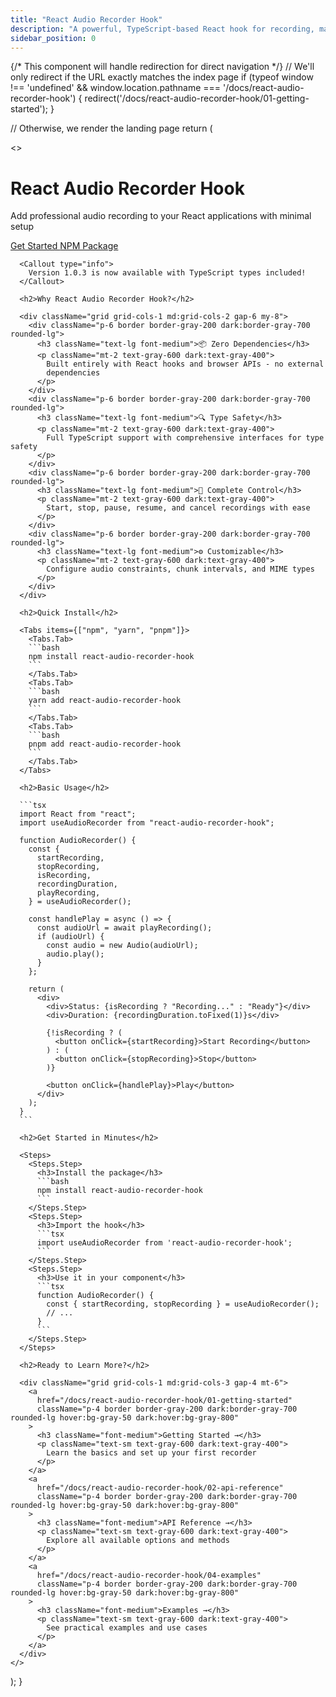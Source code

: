```yaml
---
title: "React Audio Recorder Hook"
description: "A powerful, TypeScript-based React hook for recording, managing, and processing audio in web applications"
sidebar_position: 0
---
```



{/* This component will handle redirection for direct navigation */}
// We'll only redirect if the URL exactly matches the index page
if (typeof window !== 'undefined' && window.location.pathname === '/docs/react-audio-recorder-hook') {
redirect('/docs/react-audio-recorder-hook/01-getting-started');
}

// Otherwise, we render the landing page
return (

<>
<div className="flex flex-col items-center text-center px-4 py-10 mb-8 bg-gradient-to-b from-gray-50 to-white dark:from-gray-900 dark:to-gray-800 rounded-lg">
<h1 className="text-4xl sm:text-5xl font-bold tracking-tight">
React Audio Recorder Hook
</h1>
<p className="mt-4 text-lg text-gray-600 dark:text-gray-400 max-w-3xl">
Add professional audio recording to your React applications with minimal
setup
</p>
<div className="mt-8 flex flex-wrap gap-4 justify-center">
<a
            href="/docs/react-audio-recorder-hook/01-getting-started"
            className="inline-flex items-center justify-center px-6 py-3 border border-transparent text-base font-medium rounded-md text-white bg-blue-600 hover:bg-blue-700"
          >
Get Started
</a>
<a
            href="https://www.npmjs.com/package/react-audio-recorder-hook"
            className="inline-flex items-center justify-center px-6 py-3 border border-gray-300 dark:border-gray-700 text-base font-medium rounded-md text-gray-700 dark:text-gray-200 bg-white dark:bg-gray-800 hover:bg-gray-50 dark:hover:bg-gray-700"
          >
NPM Package
</a>
</div>
</div>

      <Callout type="info">
        Version 1.0.3 is now available with TypeScript types included!
      </Callout>

      <h2>Why React Audio Recorder Hook?</h2>

      <div className="grid grid-cols-1 md:grid-cols-2 gap-6 my-8">
        <div className="p-6 border border-gray-200 dark:border-gray-700 rounded-lg">
          <h3 className="text-lg font-medium">📦 Zero Dependencies</h3>
          <p className="mt-2 text-gray-600 dark:text-gray-400">
            Built entirely with React hooks and browser APIs - no external
            dependencies
          </p>
        </div>
        <div className="p-6 border border-gray-200 dark:border-gray-700 rounded-lg">
          <h3 className="text-lg font-medium">🔍 Type Safety</h3>
          <p className="mt-2 text-gray-600 dark:text-gray-400">
            Full TypeScript support with comprehensive interfaces for type safety
          </p>
        </div>
        <div className="p-6 border border-gray-200 dark:border-gray-700 rounded-lg">
          <h3 className="text-lg font-medium">🔄 Complete Control</h3>
          <p className="mt-2 text-gray-600 dark:text-gray-400">
            Start, stop, pause, resume, and cancel recordings with ease
          </p>
        </div>
        <div className="p-6 border border-gray-200 dark:border-gray-700 rounded-lg">
          <h3 className="text-lg font-medium">⚙️ Customizable</h3>
          <p className="mt-2 text-gray-600 dark:text-gray-400">
            Configure audio constraints, chunk intervals, and MIME types
          </p>
        </div>
      </div>

      <h2>Quick Install</h2>

      <Tabs items={["npm", "yarn", "pnpm"]}>
        <Tabs.Tab>
        ```bash
        npm install react-audio-recorder-hook
        ```
        </Tabs.Tab>
        <Tabs.Tab>
        ```bash
        yarn add react-audio-recorder-hook
        ```
        </Tabs.Tab>
        <Tabs.Tab>
        ```bash
        pnpm add react-audio-recorder-hook
        ```
        </Tabs.Tab>
      </Tabs>

      <h2>Basic Usage</h2>

      ```tsx
      import React from "react";
      import useAudioRecorder from "react-audio-recorder-hook";

      function AudioRecorder() {
        const {
          startRecording,
          stopRecording,
          isRecording,
          recordingDuration,
          playRecording,
        } = useAudioRecorder();

        const handlePlay = async () => {
          const audioUrl = await playRecording();
          if (audioUrl) {
            const audio = new Audio(audioUrl);
            audio.play();
          }
        };

        return (
          <div>
            <div>Status: {isRecording ? "Recording..." : "Ready"}</div>
            <div>Duration: {recordingDuration.toFixed(1)}s</div>

            {!isRecording ? (
              <button onClick={startRecording}>Start Recording</button>
            ) : (
              <button onClick={stopRecording}>Stop</button>
            )}

            <button onClick={handlePlay}>Play</button>
          </div>
        );
      }
      ```

      <h2>Get Started in Minutes</h2>

      <Steps>
        <Steps.Step>
          <h3>Install the package</h3>
          ```bash
          npm install react-audio-recorder-hook
          ```
        </Steps.Step>
        <Steps.Step>
          <h3>Import the hook</h3>
          ```tsx
          import useAudioRecorder from 'react-audio-recorder-hook';
          ```
        </Steps.Step>
        <Steps.Step>
          <h3>Use it in your component</h3>
          ```tsx
          function AudioRecorder() {
            const { startRecording, stopRecording } = useAudioRecorder();
            // ...
          }
          ```
        </Steps.Step>
      </Steps>

      <h2>Ready to Learn More?</h2>

      <div className="grid grid-cols-1 md:grid-cols-3 gap-4 mt-6">
        <a
          href="/docs/react-audio-recorder-hook/01-getting-started"
          className="p-4 border border-gray-200 dark:border-gray-700 rounded-lg hover:bg-gray-50 dark:hover:bg-gray-800"
        >
          <h3 className="font-medium">Getting Started →</h3>
          <p className="text-sm text-gray-600 dark:text-gray-400">
            Learn the basics and set up your first recorder
          </p>
        </a>
        <a
          href="/docs/react-audio-recorder-hook/02-api-reference"
          className="p-4 border border-gray-200 dark:border-gray-700 rounded-lg hover:bg-gray-50 dark:hover:bg-gray-800"
        >
          <h3 className="font-medium">API Reference →</h3>
          <p className="text-sm text-gray-600 dark:text-gray-400">
            Explore all available options and methods
          </p>
        </a>
        <a
          href="/docs/react-audio-recorder-hook/04-examples"
          className="p-4 border border-gray-200 dark:border-gray-700 rounded-lg hover:bg-gray-50 dark:hover:bg-gray-800"
        >
          <h3 className="font-medium">Examples →</h3>
          <p className="text-sm text-gray-600 dark:text-gray-400">
            See practical examples and use cases
          </p>
        </a>
      </div>
    </>

);
}
